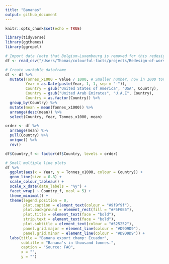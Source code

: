 ```yaml
---
title: "Bananas"
output: github_document
---
```


```r
knitr::opts_chunk$set(echo = TRUE)
```

```r
library(tidyverse)
library(ggthemes)
library(ggrepel)

# Import data (note that Belgium-Luxembourg is removed for this redesign because of insufficient data from FAO source)
df <- read_csv("/Users/Thomas/colourful-facts/projects/Redesign-of-worst-chart-ever/FAOSTAT_data_1-7-2018.csv")

# Create workable dataframe
df <- df %>%
  mutate(Tonnes_x1000 = Value / 1000, # Smaller number, now in 1000 tonnes
         Year = as.Date(paste(Year, 1, 1, sep = "-")),
         Country = gsub("United States of America", "USA", Country),
         Country = gsub("United Arab Emirates", "U.A.E", Country),
         Country = as.factor(Country)) %>%
  group_by(Country) %>%
  mutate(mean = mean(Tonnes_x1000)) %>%
  arrange(desc(mean)) %>%
  select(Country, Year, Tonnes_x1000, mean) 

order <- df %>%
  arrange(mean) %>%
  pull(Country) %>%
  unique() %>%
  rev()

df$Country_f <- factor(df$Country, levels = order)

# Small multiple line plots
df %>%
  ggplot(aes(x = Year, y = Tonnes_x1000, colour = Country)) +
  geom_line(size = 0.8) +
  scale_colour_tableau() +
  scale_x_date(date_labels = "%y") +
  facet_wrap( ~ Country_f, ncol = 5) +
  theme_minimal() +
  theme(legend.position = 0,
        plot.caption = element_text(colour = "#9f9f9f"),
        plot.background = element_rect(fill = "#F5F0E5"),
        plot.title = element_text(face = "bold"),
        strip.text = element_text(face = "bold"),
        plot.subtitle = element_text(colour = "#525252"),
        panel.grid.major = element_line(colour = "#D9D9D9"),
        panel.grid.minor = element_line(colour = "#D9D9D9")) +
  labs(title = "Banana export champ: Ecuador",
       subtitle = "Banana's in thousand tonnes.",
       caption = "Source: FAO",
       x = "",
       y = "") 

```

